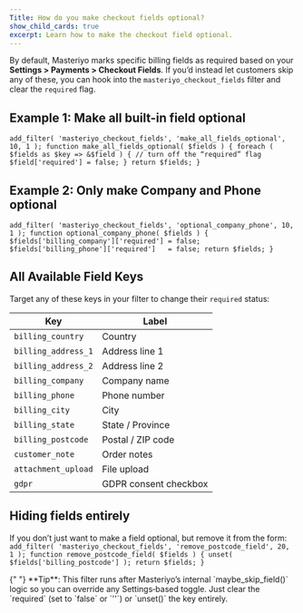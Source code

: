 ```yaml
---
Title: How do you make checkout fields optional?
show_child_cards: true
excerpt: Learn how to make the checkout field optional. 
---
```


By default, Masteriyo marks specific billing fields as required based on your **Settings > Payments > Checkout Fields**. If you’d instead let customers skip any of these, you can hook into the `masteriyo_checkout_fields` filter and clear the `required` flag.

## Example 1: Make **all** built-in field optional  

`add_filter( 'masteriyo_checkout_fields', 'make_all_fields_optional', 10, 1 );
function make_all_fields_optional( $fields ) {
    foreach ( $fields as $key => &$field ) {
        // turn off the “required” flag
        $field['required'] = false;
    }
    return $fields;
}`

## Example 2: Only make **Company** and **Phone** optional  

`add_filter( 'masteriyo_checkout_fields', 'optional_company_phone', 10, 1 );
function optional_company_phone( $fields ) {
    $fields['billing_company']['required'] = false;
    $fields['billing_phone']['required']   = false;
    return $fields;
}`

## All Available Field Keys
Target any of these keys in your filter to change their `required` status:

| **Key** | **Label**                                                                 | 
|----------------|---------------------------------------------------------------------------|
| `billing_country` | Country  | 
| `billing_address_1`    | Address line 1 | 
| `billing_address_2`    | Address line 2 | 
| `billing_company` | Company name | 
| `billing_phone`  | Phone number|
| `billing_city` | City | 
| `billing_state` | State / Province      |
| `billing_postcode` |Postal / ZIP code |    
| `customer_note` | Order notes |  
| `attachment_upload` | File upload |  
| `gdpr` | GDPR consent checkbox |  

## Hiding fields entirely

If you don’t just want to make a field optional, but remove it from the form:  
`add_filter( 'masteriyo_checkout_fields', 'remove_postcode_field', 20, 1 );
function remove_postcode_field( $fields ) {
    unset( $fields['billing_postcode'] );
    return $fields;
}`

<Callout>
  {" "}
**Tip**: This filter runs after Masteriyo’s internal `maybe_skip_field()` logic so you can override any Settings‑based toggle. Just clear the `required` (set to `false` or `''`) or `unset()` the key entirely.
</Callout>

